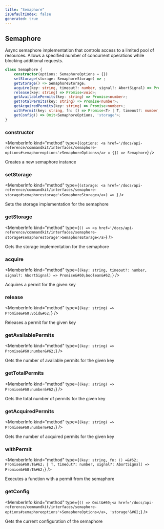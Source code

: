 ```yaml
---
title: "Semaphore"
isDefaultIndex: false
generated: true
---
```



<!-- This file was generated from the CommandKit source. Do not modify. Instead, re-run the "docgen" script -->


## Semaphore

<GenerationInfo sourceFile="packages/commandkit/src/utils/useful-stuff/semaphore.ts" sourceLine="149" packageName="commandkit" />

Async semaphore implementation that controls access to a limited pool of resources.
Allows a specified number of concurrent operations while blocking additional requests.

```ts title="Signature"
class Semaphore {
    constructor(options: SemaphoreOptions = {})
    setStorage(storage: SemaphoreStorage) => ;
    getStorage() => SemaphoreStorage;
    acquire(key: string, timeout?: number, signal?: AbortSignal) => Promise<boolean>;
    release(key: string) => Promise<void>;
    getAvailablePermits(key: string) => Promise<number>;
    getTotalPermits(key: string) => Promise<number>;
    getAcquiredPermits(key: string) => Promise<number>;
    withPermit(key: string, fn: () => Promise<T> | T, timeout?: number, signal?: AbortSignal) => Promise<T>;
    getConfig() => Omit<SemaphoreOptions, 'storage'>;
}
```

<div className="members-wrapper">

### constructor

<MemberInfo kind="method" type={`(options: <a href='/docs/api-reference/commandkit/interfaces/semaphore-options#semaphoreoptions'>SemaphoreOptions</a> = {}) => Semaphore`}   />

Creates a new semaphore instance
### setStorage

<MemberInfo kind="method" type={`(storage: <a href='/docs/api-reference/commandkit/interfaces/semaphore-storage#semaphorestorage'>SemaphoreStorage</a>) => `}   />

Sets the storage implementation for the semaphore
### getStorage

<MemberInfo kind="method" type={`() => <a href='/docs/api-reference/commandkit/interfaces/semaphore-storage#semaphorestorage'>SemaphoreStorage</a>`}   />

Gets the storage implementation for the semaphore
### acquire

<MemberInfo kind="method" type={`(key: string, timeout?: number, signal?: AbortSignal) => Promise&#60;boolean&#62;`}   />

Acquires a permit for the given key
### release

<MemberInfo kind="method" type={`(key: string) => Promise&#60;void&#62;`}   />

Releases a permit for the given key
### getAvailablePermits

<MemberInfo kind="method" type={`(key: string) => Promise&#60;number&#62;`}   />

Gets the number of available permits for the given key
### getTotalPermits

<MemberInfo kind="method" type={`(key: string) => Promise&#60;number&#62;`}   />

Gets the total number of permits for the given key
### getAcquiredPermits

<MemberInfo kind="method" type={`(key: string) => Promise&#60;number&#62;`}   />

Gets the number of acquired permits for the given key
### withPermit

<MemberInfo kind="method" type={`(key: string, fn: () =&#62; Promise&#60;T&#62; | T, timeout?: number, signal?: AbortSignal) => Promise&#60;T&#62;`}   />

Executes a function with a permit from the semaphore
### getConfig

<MemberInfo kind="method" type={`() => Omit&#60;<a href='/docs/api-reference/commandkit/interfaces/semaphore-options#semaphoreoptions'>SemaphoreOptions</a>, 'storage'&#62;`}   />

Gets the current configuration of the semaphore


</div>
